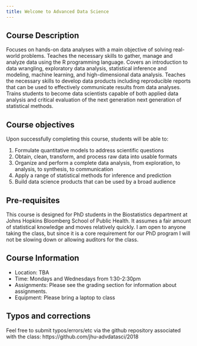 ```yaml
---
title: Welcome to Advanced Data Science
---
```


## Course Description

Focuses on hands-on data analyses with a main objective of solving real-world problems. Teaches the necessary skills to gather, manage and analyze data using the R programming language. Covers an introduction to data wrangling, exploratory data analysis, statistical inference and modeling, machine learning, and high-dimensional data analysis. Teaches the necessary skills to develop data products including reproducible reports that can be used to effectively communicate results from data analyses. Trains students to become data scientists capable of both applied data analysis and critical evaluation of the next generation next generation of statistical methods.

## Course objectives

Upon successfully completing this course, students will be able to:

1. Formulate quantitative models to address scientific questions
2. Obtain, clean, transform, and process raw data into usable formats
3. Organize and perform a complete data analysis, from exploration, to analysis, to synthesis, to communication
4. Apply a range of statistical methods for inference and prediction
5. Build data science products that can be used by a broad audience

## Pre-requisites

This course is designed for PhD students in the Biostatistics department at Johns Hopkins Bloomberg School of Public Health. It assumes a fair amount of statistical knowledge and moves relatively quickly. I am open to anyone taking the class, but since it is a core requirement for our PhD program I will not be slowing down or allowing auditors for the class. 

## Course Information

* Location: TBA
* Time: Mondays and Wednesdays from 1:30-2:30pm
* Assignments: Please see the grading section for information about assignments. 
* Equipment: Please bring a laptop to class


## Typos and corrections

Feel free to submit typos/errors/etc via the github repository associated with the class: https://github.com/jhu-advdatasci/2018


